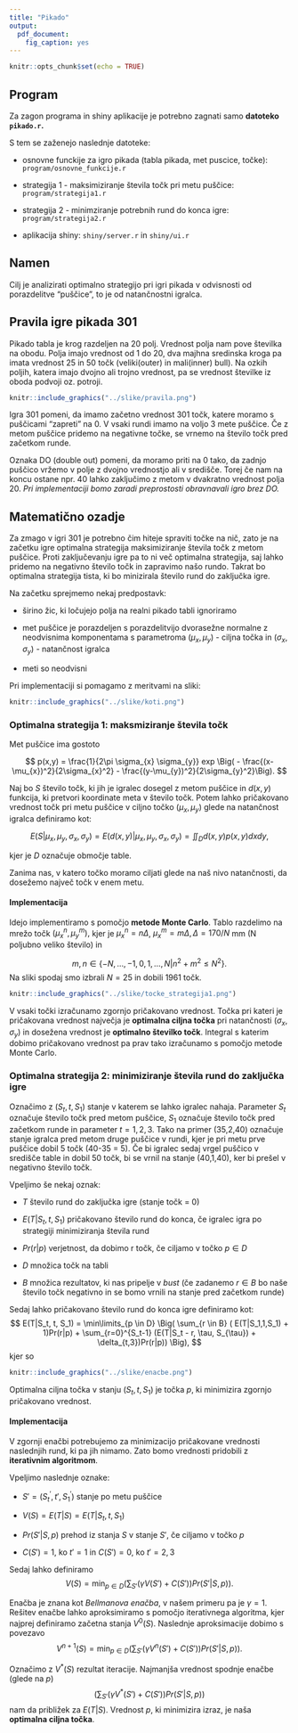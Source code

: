 ```yaml
---
title: "Pikado"
output:
  pdf_document:
    fig_caption: yes
---
```


```r
knitr::opts_chunk$set(echo = TRUE)
```

## Program
Za zagon programa in shiny aplikacije je potrebno zagnati samo **datoteko `pikado.r`.**

S tem se zaženejo naslednje datoteke:

* osnovne funckije za igro pikada (tabla pikada, met puscice, točke):  `program/osnovne_funkcije.r`

* strategija 1 - maksimiziranje števila točk pri metu puščice:  `program/strategija1.r` 

* strategija 2 - minimziranje potrebnih rund do konca igre:  `program/strategija2.r`

* aplikacija shiny:  `shiny/server.r` in `shiny/ui.r`


## Namen
Cilj je analizirati optimalno strategijo pri igri pikada v odvisnosti od porazdelitve "puščice", to je od natančnostni igralca.

## Pravila igre pikada 301
Pikado tabla je krog razdeljen na 20 polj. Vrednost polja nam pove številka na obodu. Polja imajo vrednost od 1 do 20, dva majhna sredinska kroga pa imata vrednost 25 in 50 točk (veliki(outer) in mali(inner) bull). Na ozkih poljih, katera imajo dvojno ali trojno vrednost, pa se vrednost številke iz oboda podvoji oz. potroji.

```r
knitr::include_graphics("../slike/pravila.png")
```

Igra 301 pomeni, da imamo začetno vrednost 301 točk, katere moramo s puščicami "zapreti" na 0. V vsaki rundi imamo na voljo 3 mete puščice. Če z metom puščice pridemo na negativne točke, se vrnemo na število točk pred začetkom runde. 

Oznaka DO (double out) pomeni, da moramo priti na 0 tako, da zadnjo puščico vržemo v polje z dvojno vrednostjo ali v središče. Torej če nam na koncu ostane npr. 40 lahko zaključimo z metom v dvakratno vrednost polja 20. *Pri implementaciji bomo zaradi preprostosti obravnavali igro brez DO.* 

## Matematično ozadje
Za zmago v igri 301 je potrebno čim hiteje spraviti točke na nič, zato je na začetku igre optimalna strategija maksimiziranje števila točk z metom puščice. Proti zaključevanju igre pa to ni več optimalna strategija, saj lahko pridemo na negativno število točk in zapravimo našo rundo. Takrat bo optimalna strategija tista, ki bo minizirala število rund do zaključka igre. 

Na začetku sprejmemo nekaj predpostavk:

* širino žic, ki ločujejo polja na realni pikado tabli ignoriramo

* met puščice je porazdeljen s porazdelitvijo dvorasežne normalne z neodvisnima komponentama s parametroma $(\mu_{x}, \mu_{y})$ - ciljna točka in $(\sigma_{x}, \sigma_{y})$ - natančnost igralca

* meti so neodvisni

Pri implementaciji si pomagamo z meritvami na sliki:
```r
knitr::include_graphics("../slike/koti.png")
```

### Optimalna strategija 1: maksmiziranje števila točk
Met puščice ima gostoto

$$
p(x,y) = \frac{1}{2\pi \sigma_{x} \sigma_{y}} exp \Big( - \frac{(x-\mu_{x})^2}{2\sigma_{x}^2} - \frac{(y-\mu_{y})^2}{2\sigma_{y}^2}\Big).
$$

Naj bo $S$ število točk, ki jih je igralec dosegel z metom puščice in $d(x,y)$ funkcija, ki pretvori koordinate meta v število točk. Potem lahko pričakovano vrednost točk pri metu puščice v ciljno točko $(\mu_{x}, \mu_{y})$ glede na natančnost igralca definiramo kot:

$$
E(S|\mu_{x}, \mu_{y}, \sigma_{x}, \sigma_{y}) = E(d(x,y)|\mu_{x}, \mu_{y}, \sigma_{x}, \sigma_{y}) = \iint_D d(x,y) p(x,y) dxdy,
$$

kjer je $D$ označuje območje table.

Zanima nas, v katero točko moramo ciljati glede na naš nivo natančnosti, da dosežemo največ točk v enem metu. 

#### Implementacija
Idejo implementiramo s pomočjo **metode Monte Carlo**. Tablo razdelimo na mrežo točk $(\mu_{x}^{n}, \mu_{y}^{m}),$ kjer je $\mu_x^n = n\Delta$, $\mu_x^m = m\Delta, \Delta = 170/N$ mm (N poljubno veliko število) in 

$$
m, n \in \{ -N, \dots, -1,0,1, \dots, N| n^2 + m^2 \leq N^2\}.
$$
Na sliki spodaj smo izbrali $N = 25$ in dobili 1961 točk.

```r
knitr::include_graphics("../slike/tocke_strategija1.png")
```

V vsaki točki izračunamo zgornjo pričakovano vrednost. Točka pri kateri je pričakovana vrednost največja je **optimalna ciljna točka** pri natančnosti $(\sigma_{x}, \sigma_{y})$ in dosežena  vrednost je **optimalno številko točk**.
Integral s katerim dobimo pričakovano vrednost pa prav tako izračunamo s pomočjo metode Monte Carlo.

### Optimalna strategija 2: minimiziranje števila rund do zaključka igre

Označimo z $(S_t, t, S_1)$ stanje v katerem se lahko igralec nahaja. Parameter $S_t$ označuje število točk pred metom puščice, $S_1$ označuje število točk pred začetkom runde in parameter $t = 1,2,3$. Tako na primer (35,2,40) označuje stanje igralca pred metom druge puščice v rundi, kjer je pri metu prve puščice dobil 5 točk (40-35 = 5). Če bi igralec sedaj vrgel puščico v središče table in dobil 50 točk, bi se vrnil na stanje (40,1,40), ker bi prešel v negativno število točk. 

Vpeljimo še nekaj oznak: 

* $T$ število rund do zaključka igre (stanje točk = 0) 

* $E(T|S_t, t, S_1)$ pričakovano število rund do konca, če igralec igra po strategiji minimiziranja števila rund

* $Pr(r|p)$ verjetnost, da dobimo r točk, če ciljamo v točko $p \in D$ 

* $D$ množica točk na tabli

* $B$ množica rezultatov, ki nas pripelje v *bust* (če zadanemo $r \in B$ bo naše število točk negativno in se bomo vrnili na stanje pred začetkom runde)

Sedaj lahko pričakovano število rund do konca igre definiramo kot:
$$
E(T|S_t, t, S_1) = \min\limits_{p \in D} \Big( \sum_{r \in B} ( E(T|S_1,1,S_1) + 1)Pr(r|p) + \sum_{r=0}^{S_t-1} (E(T|S_t - r, \tau, S_{\tau}) + \delta_{t,3})Pr(r|p)) \Big),
$$
kjer so

```r
knitr::include_graphics("../slike/enacbe.png")
```

Optimalna ciljna točka v stanju $(S_t,t, S_1)$ je točka $p$, ki minimizira zgornjo pričakovano vrednost. 

#### Implementacija
V zgornji enačbi potrebujemo za minimizacijo pričakovane vrednosti naslednjih rund, ki pa jih nimamo. Zato bomo vrednosti pridobili z **iterativnim algoritmom**. 

Vpeljimo naslednje oznake:

* $S' = (S_t^{'}, t', S_1^{'})$ stanje po metu puščice

* $V(S) = E(T|S) = E(T|S_t, t, S_1)$

* $Pr(S'|S,p)$ prehod iz stanja $S$ v stanje $S'$, če ciljamo v točko $p$

* $C(S') = 1$, ko $t' = 1$ in $C(S')=0$, ko $t' = 2,3$ 

Sedaj lahko definiramo
$$
V(S) = \min_{p \in D} \Big(\sum_{S'}( \gamma V(S') + C(S'))Pr(S'|S,p)\Big).
$$

Enačba je znana kot *Bellmanova enačba*, v našem primeru pa je $\gamma = 1.$ Rešitev enačbe lahko aproksimiramo s pomočjo iterativnega algoritma, kjer najprej definiramo začetna stanja $V^0(S).$ Naslednje aproksimacije dobimo s povezavo
$$
V^{n+1}(S) = \min_{p\in D} \Big(\sum_{S'}( \gamma V^{n}(S') + C(S'))Pr(S'|S,p) \Big).
$$

Označimo z $V^{*}(S)$ rezultat iteracije. Najmanjša vrednost spodnje enačbe (glede na $p$)
$$
\Big(\sum_{S'}( \gamma V^{*}(S') + C(S'))Pr(S'|S,p) \Big)
$$
nam da približek za $E(T|S).$ Vrednost $p$, ki minimizira izraz, je naša **optimalna ciljna točka**. 

